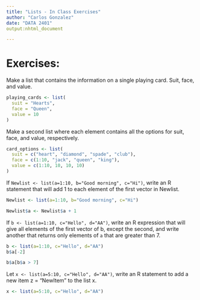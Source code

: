 ```yaml
---
title: "Lists - In Class Exercises"
author: "Carlos Gonzalez"
date: "DATA 2401"
output:nhtml_document

---
```


# Exercises: 

Make a list that contains the information on a single playing card. Suit, face, and value. 

```r
playing_cards <- list(
  suit = "Hearts",
  face = "Queen",
  value = 10
)

```


Make a second list where each element contains all the options for suit, face, and value, respectively. 

```r
card_options <- list(
  suit = c("heart", "diamond", "spade", "club"),
  face = c(1:10, "jack", "queen", "king"),
  value = c(1:10, 10, 10, 10)
)

```


If `Newlist <- list(a=1:10, b="Good morning", c="Hi")`, write an R statement that will add 1 to each element of the first vector in Newlist.

```r
Newlist <- list(a=1:10, b="Good morning", c="Hi")

Newlist$a <- Newlist$a + 1
```

If `b <- list(a=1:10, c="Hello", d="AA")`, write an R expression that will give all elements of the first vector of b, except the second, and write another that returns only elements of `a` that are greater than 7.

```r
b <- list(a=1:10, c="Hello", d="AA")
b$a[-2]

b$a[b$a > 7]
```

Let `x <- list(a=5:10, c="Hello", d="AA")`, write an R statement to add a new item z = "NewItem" to the list x.

```r
x <- list(a=5:10, c="Hello", d="AA")


```

